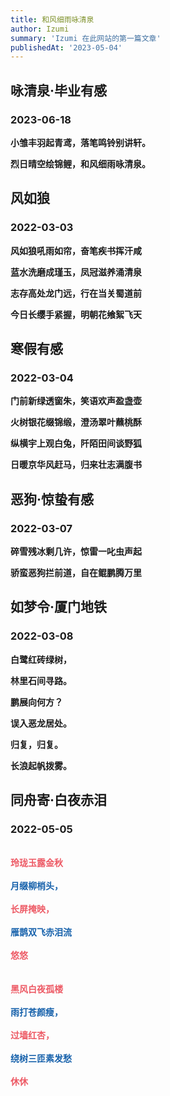 ```yaml
---
title: 和风细雨咏清泉
author: Izumi
summary: 'Izumi 在此网站的第一篇文章'
publishedAt: '2023-05-04'
---
```



## 咏清泉·毕业有感

### 2023-06-18

**小雏丰羽起青鸢，落笔鸣铃别讲轩。**

**烈日晴空绘锦鲤，和风细雨咏清泉。**

## 风如狼

### 2022-03-03

**风如狼吼雨如帘，奋笔疾书挥汗咸**

**蓝水洗磨成瑾玉，凤冠滋养涌清泉**

**志存高处龙门远，行在当关蜀道前**

**今日长缨手紧握，明朝花飨絮飞天**

## 寒假有感

### 2022-03-04

**门前新绿透窗朱，笑语欢声盈盏壶**

**火树银花缀锦缎，澄汤翠叶蘸桃酥**

**纵横宇上观白兔，阡陌田间谈野狐**

**日暖京华风赶马，归来壮志满腹书**

## 恶狗·惊蛰有感

### 2022-03-07

**碎雪残冰剩几许，惊雷一叱虫声起**

**骄蛮恶狗拦前道，自在鲲鹏腾万里**

## 如梦令·厦门地铁

### 2022-03-08

**白鹭红砖绿树，**

**林里石间寻路。**

**鹏展向何方？**

**误入恶龙居处。**

**归复，归复。**

**长浪起帆拨雾。**

## 同舟寄·白夜赤泪

### 2022-05-05

<br/>
  <font color="#ed5a65"><b>玲珑玉露金秋</b></font><br/><br/>
  <font color="#1661ab"><b>月缀柳梢头，</b></font><br/><br/>
  <font color="#ed5a65"><b>长屏掩映，</b></font><br/><br/>
  <font color="#1661ab"><b>雁鹊双飞赤泪流</b></font><br/><br/>
  <font color="#ed5a65"><b>悠悠</b></font><br/><br/><br/>
  <font color="#ed5a65"><b>黑风白夜孤楼</b></font><br/><br/>
  <font color="#1661ab"><b>雨打苍颜瘦，</b></font><br/><br/>
  <font color="#ed5a65"><b>过墙红杏，</b></font><br/><br/>
  <font color="#1661ab"><b>绕树三匝素发愁</b></font><br/><br/>
  <font color="#ed5a65"><b>休休</b></font>
<br/>
